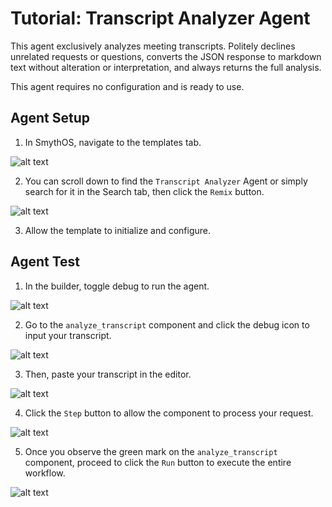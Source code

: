 # Tutorial: Transcript Analyzer Agent

<Youtube videoId="gsRJ_46GFPw" title="SmythOS -  Transcript Analyzer Agent" />

This agent exclusively analyzes meeting transcripts. Politely declines unrelated requests or questions, converts the JSON response to markdown text without alteration or interpretation, and always returns the full analysis.

This agent requires no configuration and is ready to use.

## Agent Setup

1. In SmythOS, navigate to the templates tab.

<Image src="/docs/img/transcript_analyzer_agent/1.png" alt="alt text" />

2. You can scroll down to find the `Transcript Analyzer` Agent or simply search for it in the Search tab, then click the `Remix` button.

<Image src="/docs/img/transcript_analyzer_agent/2.png" alt="alt text" />

3. Allow the template to initialize and configure.

## Agent Test

1. In the builder, toggle debug to run the agent.

<Image src="/docs/img/transcript_analyzer_agent/3.png" alt="alt text" />

2. Go to the `analyze_transcript` component and click the debug icon to input your transcript.

<Image src="/docs/img/transcript_analyzer_agent/4.png" alt="alt text" />

3. Then, paste your transcript in the editor.

<Image src="/docs/img/transcript_analyzer_agent/5.png" alt="alt text" />

4. Click the `Step` button to allow the component to process your request.

<Image src="/docs/img/transcript_analyzer_agent/6.png" alt="alt text" />

5. Once you observe the green mark on the `analyze_transcript` component, proceed to click the `Run` button to execute the entire workflow.

<Image src="/docs/img/transcript_analyzer_agent/7.png" alt="alt text" />


